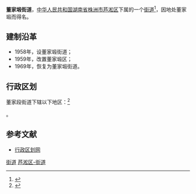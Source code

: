 {{中国乡级行政区<!---乡级行政区专用模板--->
|行政区全称 = 董家塅街道
|景观照片文件名 = 
|景观照片描述 = 
|位置图文件名 = 
|位置图描述 = 
|汉语拼音 = 
|通用拼音 = 
|上级行政区 = [[湖南省|湖南省]][[株洲市|株洲市]][[芦淞区|芦淞区]]
|行政区类别 = 街道
|行政区划代码 = 430203004
|建置时间 = 1955年
|政府驻地 = 南华二村
|地理坐标 = 
|毗邻 = 
|行政区划 = 10
|村委会 = 0
|居委会 = 10
|总面积 = 5.8平方公里
|户籍人口 = 5.1万
|户籍人口年份 = 2003
|常住人口 = 
|常住人口年份 = 
|人口密度 = 
|GDP = 
|GDP年份 = 
|邮政编码 = 412000　
|电话区号 = 
|时区 = UTC+8（[[东八区|东八区]]）
|官方网站 = 
|网站名称 = 
}}
'''董家塅街道'''，[[中华人民共和国|中华人民共和国]][[湖南省|湖南省]][[株洲市|株洲市]][[芦淞区|芦淞区]]下属的一个[[街道|街道]]<ref>{{PRC admin/ref sgc|{{PRC admin/parent|43/02/03/004/000}}}}</ref>，因地处董家塅而得名。

==建制沿革==
*1958年，设董家塅街道；
*1959年，改置董家塅区；
*1969年，恢复为董家塅街道。

== 行政区划 ==
董家段街道下辖以下地区：<ref>{{PRC admin/ref sgc|43/02/03/004/000}}</ref>

{{PRC admin/children|43/02/03/004/000}}。

==参考文献==
{{reflist}}
*[https://web.archive.org/web/20121112201531/http://www.xzqh.org/html/show.php?contentid=15775 行政区划网]

{{湖南小作品}}
{{株洲市芦淞区行政区划}}

[[Category:芦淞区行政区划|街道]]
[[Category:株洲乡镇|芦淞区-街道]]